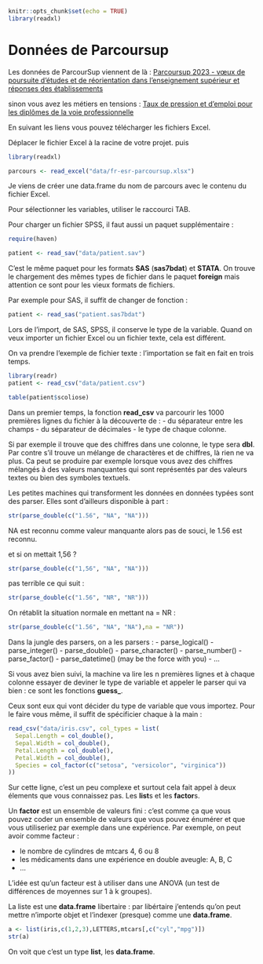 
```{r packages,include=FALSE}
knitr::opts_chunk$set(echo = TRUE)
library(readxl)
```

# Données de Parcoursup

Les données de ParcourSup viennent de là :
[Parcoursup 2023 - vœux de poursuite d'études et de réorientation dans l'enseignement supérieur et réponses des établissements](https://data.education.gouv.fr/explore/embed/dataset/fr-esr-parcoursup/table/?sort=tri)

sinon vous avez les métiers en tensions :
[Taux de pression et d'emploi pour les diplômes de la voie professionnelle](https://data.education.gouv.fr/explore/embed/dataset/fr-en-taux-de-pression-et-demploi/table/?disjunctive.diplome&disjunctive.type_dip_lib&disjunctive.filiere&disjunctive.specialite_lib)

En suivant les liens vous pouvez télécharger les fichiers Excel.

Déplacer le fichier Excel à la racine de votre projet. puis
```{r,eval=FALSE}
library(readxl)
```

```{r}
parcours <- read_excel("data/fr-esr-parcoursup.xlsx")

```

Je viens de créer une data.frame du nom de parcours avec le contenu du fichier
Excel.

Pour sélectionner les variables, utiliser le raccourci TAB. 



Pour charger un fichier SPSS, il faut aussi un paquet supplémentaire :
```{r,message=F,warning=F}
require(haven)
```

```{r}
patient <- read_sav("data/patient.sav")
```

C'est le même paquet pour les formats __SAS__ (__sas7bdat__) et __STATA__. On 
trouve le chargement des mêmes types de fichier dans le paquet __foreign__
mais attention ce sont pour les vieux formats de fichiers.

Par exemple pour SAS, il suffit de changer de fonction :
```{r,eval=FALSE}
patient <- read_sas("patient.sas7bdat")
```


Lors de l'import, de SAS, SPSS, il conserve le type de la variable. Quand on veux
importer un fichier Excel ou un fichier texte, cela est différent.

On va prendre l'exemple de fichier texte : l'importation se fait en fait en 
trois temps. 

```{r}
library(readr)
patient <- read_csv("data/patient.csv")
```
```{r}
table(patient$scoliose)
```


Dans un premier temps, la fonction __read_csv__ va parcourir les 1000 premières
lignes du fichier à la découverte de :
- du séparateur entre les champs
- du séparateur de décimales
- le type de chaque colonne.

Si par exemple il trouve que des chiffres dans une colonne, le type sera __dbl__.
Par contre s'il trouve un mélange de charactères et de chiffres, là rien ne va 
plus. Ca peut se produire par exemple lorsque vous avez des chiffres mélangés
à des valeurs manquantes qui sont représentés par des valeurs textes ou bien des
symboles textuels.

Les petites machines qui transforment les données en données typées sont des
parser. Elles sont d'ailleurs disponible à part :


```{r}
str(parse_double(c("1.56", "NA", "NA")))
```

NA est reconnu comme valeur manquante alors pas de souci, le 1.56 est reconnu.

et si on mettait 1,56 ?

```{r}
str(parse_double(c("1,56", "NA", "NA")))
```


pas terrible ce qui suit :


```{r}
str(parse_double(c("1.56", "NR", "NR")))
```


On rétablit la situation normale en mettant na = NR :


```{r}
str(parse_double(c("1.56", "NA", "NA"),na = "NR"))

```


Dans la jungle des parsers, on a les parsers : 
- parse_logical()
- parse_integer()
- parse_double()
- parse_character() 
- parse_number()
- parse_factor()
- parse_datetime() (may be the force with you)
- ...

Si vous avez bien suivi, la machine va lire les n premières lignes et à chaque
colonne essayer de deviner le type de variable et appeler le parser qui va
bien : ce sont les fonctions **guess_**. 


Ceux sont eux qui vont décider du type de variable que vous importez. Pour le 
faire vous même, il suffit de spécificier chaque à la main :


```{r}
read_csv("data/iris.csv", col_types = list(
  Sepal.Length = col_double(),
  Sepal.Width = col_double(),
  Petal.Length = col_double(),
  Petal.Width = col_double(),
  Species = col_factor(c("setosa", "versicolor", "virginica"))
))
```


Sur cette ligne, c'est un peu complexe et surtout cela fait appel à deux élements
que vous connaissez pas. Les **list**s et les **factor**s.

Un **factor** est un ensemble de valeurs fini : c'est comme ça que vous pouvez
coder un ensemble de valeurs que vous pouvez énumérer et que vous utiliseriez
par exemple dans une expérience. Par exemple, on peut avoir comme facteur :


- le nombre de cylindres de mtcars 4, 6 ou 8
- les médicaments dans une expérience en double aveugle: A, B, C
- ...

L'idée est qu'un facteur est à utiliser dans une ANOVA (un test de différences de
moyennes sur 1 à k groupes).


La liste est une **data.frame** libertaire : par libértaire j'entends qu'on peut
mettre n'importe objet et l'indexer (presque) comme une **data.frame**.


```{r}
a <- list(iris,c(1,2,3),LETTERS,mtcars[,c("cyl","mpg")])
str(a)
```

On voit que c'est un type **list**, les **data.frame**.









